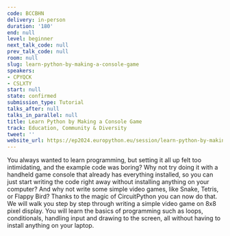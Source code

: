 ```yaml
---
code: BCCBHN
delivery: in-person
duration: '180'
end: null
level: beginner
next_talk_code: null
prev_talk_code: null
room: null
slug: learn-python-by-making-a-console-game
speakers:
- CPYQCK
- CSLXTY
start: null
state: confirmed
submission_type: Tutorial
talks_after: null
talks_in_parallel: null
title: Learn Python by Making a Console Game
track: Education, Community & Diversity
tweet: ''
website_url: https://ep2024.europython.eu/session/learn-python-by-making-a-console-game
---
```


You always wanted to learn programming, but setting it all up felt too intimidating, and the example code was boring? Why not try doing it with a handheld game console that already has everything installed, so you can just start writing the code right away without installing anything on your computer? And why not write some simple video games, like Snake, Tetris, or Flappy Bird? Thanks to the magic of CircuitPython you can now do that. We will walk you step by step through writing a simple video game on 8x8 pixel display. You will learn the basics of programming such as loops, conditionals, handling input and drawing to the screen, all without having to install anything on your laptop.
